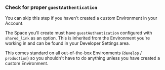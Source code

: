 ### Check for proper `guestAuthentication`

<Note>
  You can skip this step if you haven't created a custom Environment in your
  Account.
</Note>

The Space you'll create must have `guestAuthentication` configured with `shared_link` as an
option. This is inherited from the Environment you're working in and can be found in your Developer Settings area.

This comes standard on all out-of-the-box Environments (`develop` / `production`) so you shouldn't have to do anything unless you have created a custom Environment.
